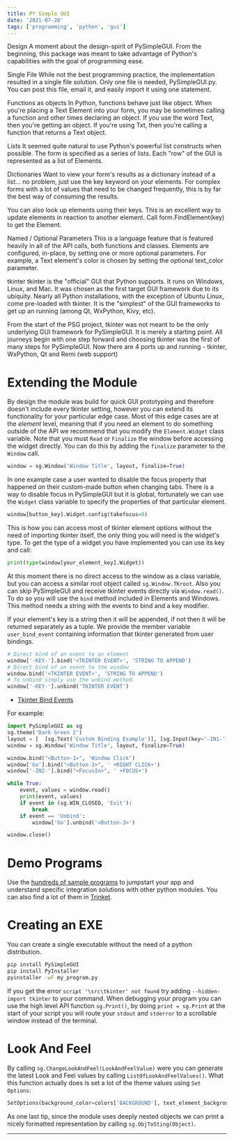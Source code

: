 ```yaml
---
title: PY Simple GUI
date: '2021-07-26'
tags: ['programming', 'python', 'gui']
---
```




Design
A moment about the design-spirit of PySimpleGUI. From the beginning, this package was meant to take advantage of Python's capabilities with the goal of programming ease.

Single File While not the best programming practice, the implementation resulted in a single file solution. Only one file is needed, PySimpleGUI.py. You can post this file, email it, and easily import it using one statement.

Functions as objects In Python, functions behave just like object. When you're placing a Text Element into your form, you may be sometimes calling a function and other times declaring an object. If you use the word Text, then you're getting an object. If you're using Txt, then you're calling a function that returns a Text object.

Lists It seemed quite natural to use Python's powerful list constructs when possible. The form is specified as a series of lists. Each "row" of the GUI is represented as a list of Elements.

Dictionaries Want to view your form's results as a dictionary instead of a list... no problem, just use the key keyword on your elements. For complex forms with a lot of values that need to be changed frequently, this is by far the best way of consuming the results.

You can also look up elements using their keys. This is an excellent way to update elements in reaction to another element. Call form.FindElement(key) to get the Element.

Named / Optional Parameters This is a language feature that is featured heavily in all of the API calls, both functions and classes. Elements are configured, in-place, by setting one or more optional parameters. For example, a Text element's color is chosen by setting the optional text_color parameter.

tkinter tkinter is the "official" GUI that Python supports. It runs on Windows, Linux, and Mac. It was chosen as the first target GUI framework due to its ubiquity. Nearly all Python installations, with the exception of Ubuntu Linux, come pre-loaded with tkinter. It is the "simplest" of the GUI frameworks to get up an running (among Qt, WxPython, Kivy, etc).

From the start of the PSG project, tkinter was not meant to be the only underlying GUI framework for PySimpleGUI. It is merely a starting point. All journeys begin with one step forward and choosing tkinter was the first of many steps for PySimpleGUI. Now there are 4 ports up and running - tkinter, WxPython, Qt and Remi (web support)



# Extending the Module #

By design the module was build for quick GUI prototyping and therefore doesn't include every tkinter setting, however you can extend its functionality for your particular edge case. Most of this edge cases are at the *element* level, meaning that if you need an element to do something outside of the API we recommend that you modify the `Element.Widget` class variable. Note that you must `Read` or `Finalize` the window before accessing the widget directly. You can do this by adding the `finalize` parameter to the `Window` call.

```python
window = sg.Window('Window Title', layout, finalize=True)
```

In one example case a user wanted to disable the focus property that happened on their custom-made button when changing tabs. There is a way to disable focus in PySimpleGUI but it is global, fortunately we can use the `Widget` class variable to specify the properties of that particular element.

```python
window[button_key].Widget.config(takefocus=0)
```

This is how you can access most of tkinter element options without the need of importing tkinter itself, the only thing you will need is the widget's type. To get the type of a widget you have implemented you can use its key and call:

```python
print(type(window[your_element_key].Widget))
```

At this moment there is no direct access to the window as a class variable, but you can access a similar root object called `sg.Window.TKroot`. Also you can skip PySimpleGUI and receive tkinter events directly via `Window.read()`. To do so you will use the `bind` method included in Elements and Windows. This method needs a string with the events to bind and a key modifier. 

If your element's key is a string then it will be appended, if not then it will be returned separately as a tuple. We provide the member variable `user_bind_event` containing information that tkinter generated from user bindings.

```python
# Direct bind of an event to an element
window['-KEY-'].bind('<TKINTER EVENT>', 'STRING TO APPEND')
# Direct bind of an event to the window
window.bind('<TKINTER EVENT>', 'STRING TO APPEND')
# To unbind simply use the unbind method.
window['-KEY-'].unbind('TKINTER EVENT')
```

* [Tkinter Bind Events](https://www.tcl.tk/man/tcl8.6.11/TkCmd/bind.html)

For example:

```python
import PySimpleGUI as sg
sg.theme('Dark Green 2')
layout = [  [sg.Text('Custom Binding Example')], [sg.Input(key='-IN1-')], [sg.Input(key='-IN2-')], [sg.Button('Go'), sg.Button('Unbind'),sg.Button('Exit')] ]
window = sg.Window('Window Title', layout, finalize=True)

window.bind("<Button-1>", 'Window Click')
window['Go'].bind("<Button-3>", ' +RIGHT CLICK+')
window['-IN2-'].bind("<FocusIn>", ' +FOCUS+')

while True:
	event, values = window.read()
	print(event, values)
	if event in (sg.WIN_CLOSED, 'Exit'):
		break
	if event == 'Unbind':
		window['Go'].unbind('<Button-3>')

window.close()
```

# Demo Programs #

Use the [hundreds of sample programs](https://github.com/PySimpleGUI/PySimpleGUI/tree/master/DemoPrograms) to jumpstart your app and understand specific integration solutions with other python modules. You can also find a lot of them in [Trinket](http://Trinket.PySimpleGUI.org).

# Creating an EXE #

You can create a single executable without the need of a python distribution.

```bash
pip install PySimpleGUI
pip install PyInstaller
pyinstaller -wF my_program.py
```

If you get the error `script '\src\tkinter' not found` try adding `--hidden-import tkinter` to your command. When debugging your program you can use the high level API function `sg.Print()`, by doing `print = sg.Print` at the start of your script you will route your `stdout` and `stderror` to a scrollable window instead of the terminal.

# Look And Feel #

By calling `sg.ChangeLookAndFeel(LookAndFeelValue)` were you can generate the latest Look and Feel values by calling `ListOfLookAndFeelValues()`. What this function actually does is set a lot of the theme values using `Set Options`: 

```python
SetOptions(background_color=colors['BACKGROUND'], text_element_background_color=colors['BACKGROUND'], element_background_color=colors['BACKGROUND'], text_color=colors['TEXT'], input_elements_background_color=colors['INPUT'], button_color=colors['BUTTON'], progress_meter_color=colors['PROGRESS'], border_width=colors['BORDER'], slider_border_width=colors['SLIDER_DEPTH'], progress_meter_border_depth=colors['PROGRESS_DEPTH'], scrollbar_color=(colors['SCROLL']), element_text_color=colors['TEXT'], input_text_color=colors['TEXT_INPUT'])
```

As one last tip, since the module uses deeply nested objects we can print a nicely formatted representation by calling `sg.ObjToSting(Object)`.

***